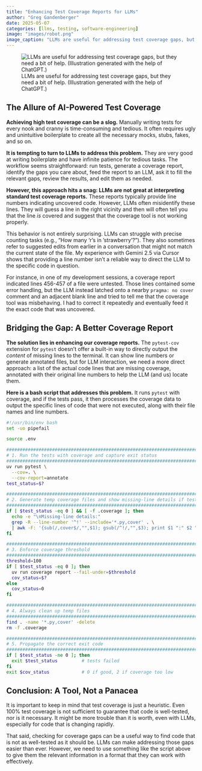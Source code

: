 ```yaml
---
title: "Enhancing Test Coverage Reports for LLMs"
author: "Greg Gandenberger"
date: 2025-05-07
categories: [llms, testing, software-engineering]
image: "images/robot.png"
image_caption: "LLMs are useful for addressing test coverage gaps, but they need a bit of help."
---
```


![LLMs are useful for addressing test coverage gaps, but they need a bit of help. (Illustration generated with the help of ChatGPT.)](images/robot.png)

## The Allure of AI-Powered Test Coverage

**Achieving high test coverage can be a slog.** Manually writing tests for every nook and cranny is time-consuming and tedious. It often requires ugly and unintuitive boilerplate to create all the necessary mocks, stubs, fakes, and so on.

**It is tempting to turn to LLMs to address this problem.** They are very good at writing boilerplate and have infinite patience for tedious tasks. The workflow seems straightforward: run tests, generate a coverage report, identify the gaps you care about, feed the report to an LLM, ask it to fill the relevant gaps, review the results, and edit them as needed.

**However, this approach hits a snag: LLMs are not great at interpreting standard test coverage reports.** These reports typically provide line numbers indicating uncovered code. However, LLMs often misidentify these lines. They will guess a line in the right vicinity and then will often tell you that the line *is* covered and suggest that the coverage tool is not working properly.

This behavior is not entirely surprising. LLMs can struggle with precise counting tasks (e.g., "How many 'r's in 'strawberry'?"). They also sometimes refer to suggested edits from earlier in a conversation that might not match the current state of the file. My experience with Gemini 2.5 via Cursor shows that providing a line number isn't a reliable way to direct the LLM to the specific code in question.

For instance, in one of my development sessions, a coverage report indicated lines 456-457 of a file were untested. Those lines contained some error handling, but the LLM instead latched onto a nearby `pragma: no cover` comment and an adjacent blank line and tried to tell me that the coverage tool was misbehaving. I had to correct it repeatedly and eventually feed it the exact code that was uncovered.

## Bridging the Gap: A Better Coverage Report

**The solution lies in enhancing our coverage reports.** The `pytest-cov` extension for `pytest` doesn't offer a built-in way to directly output the *content* of missing lines to the terminal. It can show line numbers or generate annotated files, but for LLM interaction, we need a more direct approach: a list of the actual code lines that are missing coverage, annotated with their original line numbers to help the LLM (and us) locate them.

**Here is a bash script that addresses this problem.** It runs `pytest` with coverage, and if the tests pass, it then processes the coverage data to output the specific lines of code that were not executed, along with their file names and line numbers.

```bash
#!/usr/bin/env bash
set -uo pipefail

source .env

#######################################################################################
# 1. Run the tests with coverage and capture exit status
#######################################################################################
uv run pytest \
  --cov=. \
  --cov-report=annotate
test_status=$?

#######################################################################################
# 2. Generate temp coverage files and show missing-line details if tests passed
#######################################################################################
if [ $test_status -eq 0 ] && [ -f .coverage ]; then
  echo -e "\nMissing-line details:"
  grep -R --line-number '^!' --include='*.py,cover' . \
  | awk -F: '{sub(/,cover$/,"",$1); gsub(/^!/,"",$3); print $1 ":" $2 ": " $3}'
fi

#######################################################################################
# 3. Enforce coverage threshold
#######################################################################################
threshold=100
if [ $test_status -eq 0 ]; then
  uv run coverage report --fail-under=$threshold
  cov_status=$?
else
  cov_status=0
fi

#######################################################################################
# 4. Always clean up temp files
#######################################################################################
find . -name '*.py,cover' -delete
rm -f .coverage

#######################################################################################
# 5. Propagate the correct exit code
#######################################################################################
if [ $test_status -ne 0 ]; then
  exit $test_status         # tests failed
fi
exit $cov_status            # 0 if good, 2 if coverage too low
```

## Conclusion: A Tool, Not a Panacea

It is important to keep in mind that test coverage is just a heuristic. Even 100% test coverage is not sufficient to guarantee that code is well-tested, nor is it necessary. It might be more trouble than it is worth, even with LLMs, especially for code that is changing rapidly.

That said, checking for coverage gaps can be a useful way to find code that is not as well-tested as it should be. LLMs can make addressing those gaps easier than ever. However, we need to use something like the script above to give them the relevant information in a format that they can work with effectively.
